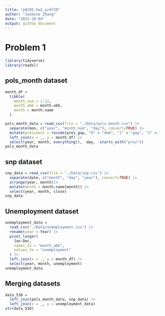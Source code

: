 ```yaml
---
title: "p8105_hw2_yz4720"
author: "Jasmine Zhang"
date: "2023-10-04"
output: github_document
---
```

# Problem 1
```r
library(tidyverse)
library(readxl)
```
## pols_month dataset
```r
month_df = 
  tibble(
    month_num = 1:12,
    month_abb = month.abb,
    month = month.name
  )

pols_month_data = read_csv(file = "./Data/pols-month.csv") |> 
  separate(mon, c("year", "month_num", "day"), convert=TRUE) |> 
  mutate(president = recode(prez_gop, "0" = "dem", "1" = "gop", "2" = "gop")) |>
  left_join(x = _, y = month_df) |> 
  select(year, month, everything(), -day, -starts_with("prez"))
pols_month_data
```
## snp dataset
```r
snp_data = read_csv(file = "./Data/snp.csv") |> 
  separate(date, c("month", "day", "year"), convert=TRUE) |> 
  arrange(year, month)|>
  mutate(month = month.name[month]) |>
  select(year, month, close) 
snp_data
```
## Unemployment dataset
```r
unemployment_data = 
  read_csv("./Data/unemployment.csv") |>
  rename(year = Year) |>
  pivot_longer(
    Jan:Dec, 
    names_to = "month_abb",
    values_to = "unemployment"
  ) |> 
  left_join(x = _, y = month_df) |> 
  select(year, month, unemployment)
unemployment_data
```
## Merging datasets
```r
data_538 = 
  left_join(pols_month_data, snp_data) |>
  left_join(x = _, y = unemployment_data)
str(data_538)
```

